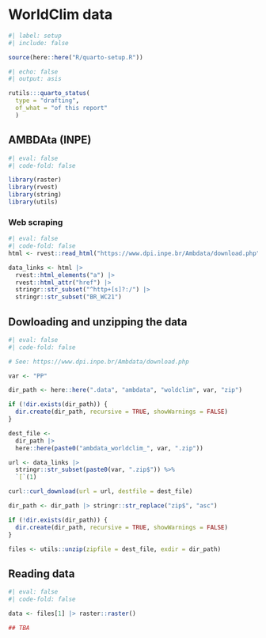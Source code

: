# WorldClim data

```r
#| label: setup
#| include: false

source(here::here("R/quarto-setup.R"))
```

```r
#| echo: false
#| output: asis

rutils:::quarto_status(
  type = "drafting",
  of_what = "of this report"
  )
```

## AMBDAta (INPE)

```r
#| eval: false
#| code-fold: false

library(raster)
library(rvest)
library(string)
library(utils)
```

### Web scraping

```r
#| eval: false
#| code-fold: false
html <- rvest::read_html("https://www.dpi.inpe.br/Ambdata/download.php")

data_links <- html |>
  rvest::html_elements("a") |>
  rvest::html_attr("href") |>
  stringr::str_subset("^http+[s]?:/") |>
  stringr::str_subset("BR_WC21")
```

## Dowloading and unzipping the data

```r
#| eval: false
#| code-fold: false

# See: https://www.dpi.inpe.br/Ambdata/download.php

var <- "PP"

dir_path <- here::here(".data", "ambdata", "woldclim", var, "zip")

if (!dir.exists(dir_path)) {
  dir.create(dir_path, recursive = TRUE, showWarnings = FALSE)
}

dest_file <- 
  dir_path |>
  here::here(paste0("ambdata_worldclim_", var, ".zip"))

url <- data_links |> 
  stringr::str_subset(paste0(var, ".zip$")) %>% 
  `[`(1)

curl::curl_download(url = url, destfile = dest_file)

dir_path <- dir_path |> stringr::str_replace("zip$", "asc")

if (!dir.exists(dir_path)) {
  dir.create(dir_path, recursive = TRUE, showWarnings = FALSE)
}

files <- utils::unzip(zipfile = dest_file, exdir = dir_path)
```

## Reading data

```r
#| eval: false
#| code-fold: false

data <- files[1] |> raster::raster()

## TBA
```
